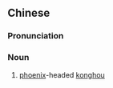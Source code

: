 ==Chinese==
{{zh-forms|s=凤首箜篌|type=112}}
{{wikipedia|lang=zh}}

===Pronunciation===
{{zh-pron
|m=fèngshǒu kōnghóu
|c=fung6 sau2 hung1 hau4
|cat=n
}}

===Noun===
{{zh-noun}}

# {{lb|zh|musical instrument}} [[phoenix]]-headed [[箜篌|konghou]] {{gloss|Burmese harp}}